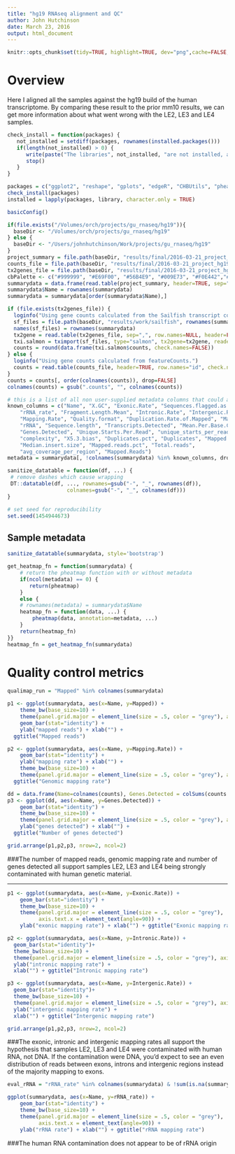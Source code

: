 ```yaml
---
title: "hg19 RNAseq alignment and QC"
author: John Hutchinson
date: March 23, 2016
output: html_document
---
```



```r
knitr::opts_chunk$set(tidy=TRUE, highlight=TRUE, dev="png",cache=FALSE, highlight=TRUE, autodep=TRUE, warning=FALSE, error=FALSE,message=FALSE, prompt=TRUE, comment='', fig.cap='', echo=FALSE)

```

# Overview

Here I aligned all the samples against the hg19 build of the human transcriptome. By comparing these result to the prior mm10 results, we can get more information about what went wrong with the LE2, LE3 and LE4 samples.

```r
check_install = function(packages) {
   not_installed = setdiff(packages, rownames(installed.packages()))
   if(length(not_installed) > 0) {
      write(paste("The libraries", not_installed, "are not installed, aborting.",sep=" "), stdout())
      stop()
   }
}
```

```r
packages = c("ggplot2", "reshape", "gplots", "edgeR", "CHBUtils", "pheatmap","DESeq2", "tximport", "logging", "DT", "gridExtra")
check_install(packages)
installed = lapply(packages, library, character.only = TRUE)
```

```r
basicConfig()

if(file.exists("/Volumes/orch/projects/gu_rnaseq/hg19")){
  baseDir <- "/Volumes/orch/projects/gu_rnaseq/hg19"
} else {
  baseDir <- "/Users/johnhutchinson/Work/projects/gu_rnaseq/hg19"
}
project_summary = file.path(baseDir, "results/final/2016-03-21_project_hg19/project-summary.csv")
counts_file = file.path(baseDir, "results/final/2016-03-21_project_hg19/combined.counts")
tx2genes_file = file.path(baseDir, "results/final/2016-03-21_project_hg19/tx2gene.csv")
cbPalette <- c("#999999", "#E69F00", "#56B4E9", "#009E73", "#F0E442","#0072B2", "#D55E00", "#CC79A7")
summarydata = data.frame(read.table(project_summary, header=TRUE, sep=","), row.names="Name", check.rows=FALSE)
summarydata$Name = rownames(summarydata)
summarydata = summarydata[order(summarydata$Name),]

if (file.exists(tx2genes_file)) {
  loginfo("Using gene counts calculated from the Sailfish transcript counts.")
  sf_files = file.path(baseDir, "results/work/sailfish", rownames(summarydata), "quant.sf")
  names(sf_files) = rownames(summarydata)
  tx2gene = read.table(tx2genes_file, sep=",", row.names=NULL, header=FALSE)
  txi.salmon = tximport(sf_files, type="salmon", tx2gene=tx2gene, reader=readr::read_tsv, countsFromAbundance="lengthScaledTPM")
  counts = round(data.frame(txi.salmon$counts, check.names=FALSE))
} else {
  loginfo("Using gene counts calculated from featureCounts.")
  counts = read.table(counts_file, header=TRUE, row.names="id", check.names=FALSE)
}
counts = counts[, order(colnames(counts)), drop=FALSE]
colnames(counts) = gsub(".counts", "", colnames(counts))

# this is a list of all non user-supplied metadata columns that could appear
known_columns = c("Name", "X.GC", "Exonic.Rate", "Sequences.flagged.as.poor.quality",
    "rRNA_rate", "Fragment.Length.Mean", "Intronic.Rate", "Intergenic.Rate",
    "Mapping.Rate", "Quality.format", "Duplication.Rate.of.Mapped", "Mapped",
    "rRNA", "Sequence.length", "Transcripts.Detected", "Mean.Per.Base.Cov.",
    "Genes.Detected", "Unique.Starts.Per.Read", "unique_starts_per_read",
    "complexity", "X5.3.bias", "Duplicates.pct", "Duplicates", "Mapped.reads",
    "Median.insert.size", "Mapped.reads.pct", "Total.reads",
    "avg_coverage_per_region", "Mapped.Reads")
metadata = summarydata[, !colnames(summarydata) %in% known_columns, drop=FALSE]
```

```r
sanitize_datatable = function(df, ...) {
 # remove dashes which cause wrapping
 DT::datatable(df, ..., rownames=gsub("-", "_", rownames(df)),
                   colnames=gsub("-", "_", colnames(df)))
}
```

```r
# set seed for reproducibility
set.seed(1454944673)
```

## Sample metadata
```r
sanitize_datatable(summarydata, style='bootstrap')
```

```r
get_heatmap_fn = function(summarydata) {
    # return the pheatmap function with or without metadata
    if(ncol(metadata) == 0) {
       return(pheatmap)
    }
    else {
    # rownames(metadata) = summarydata$Name
    heatmap_fn = function(data, ...) {
        pheatmap(data, annotation=metadata, ...)
    }
    return(heatmap_fn)
}}
heatmap_fn = get_heatmap_fn(summarydata)
```

# Quality control metrics

```r
qualimap_run = "Mapped" %in% colnames(summarydata)
```


```r
p1 <- ggplot(summarydata, aes(x=Name, y=Mapped)) +
    theme_bw(base_size=10) +
    theme(panel.grid.major = element_line(size = .5, color = "grey"), axis.text.x = element_text(angle=90)) +
    geom_bar(stat="identity") +
    ylab("mapped reads") + xlab("") + 
  ggtitle("Mapped reads")
```


```r
p2 <- ggplot(summarydata, aes(x=Name, y=Mapping.Rate)) +
    geom_bar(stat="identity") +
    ylab("mapping rate") + xlab("") +
    theme_bw(base_size=10) +
    theme(panel.grid.major = element_line(size = .5, color = "grey"), axis.text.x = element_text(angle=90)) + 
  ggtitle("Genomic mapping rate")
```


```r
dd = data.frame(Name=colnames(counts), Genes.Detected = colSums(counts > 0))
p3 <- ggplot(dd, aes(x=Name, y=Genes.Detected)) +
    geom_bar(stat="identity") +
    theme_bw(base_size=10) +
    theme(panel.grid.major = element_line(size = .5, color = "grey"), axis.text.x = element_text(angle=90)) +
    ylab("genes detected") + xlab("") +
  ggtitle("Number of genes detected")
```

```r
grid.arrange(p1,p2,p3, nrow=2, ncol=2)
```

###The number of mapped reads, genomic mapping rate and number of genes detected all support samples LE2, LE3 and LE4 being strongly contaminated with human genetic material.

---


```r
p1 <- ggplot(summarydata, aes(x=Name, y=Exonic.Rate)) +
    geom_bar(stat="identity") +
    theme_bw(base_size=10) +
    theme(panel.grid.major = element_line(size = .5, color = "grey"),
          axis.text.x = element_text(angle=90)) +
    ylab("exonic mapping rate") + xlab("") + ggtitle("Exonic mapping rate")
```


```r
p2 <- ggplot(summarydata, aes(x=Name, y=Intronic.Rate)) +
  geom_bar(stat="identity")+
  theme_bw(base_size=10) +
  theme(panel.grid.major = element_line(size = .5, color = "grey"), axis.text.x = element_text(angle=90)) +
  ylab("intronic mapping rate") + 
  xlab("") + ggtitle("Intronic mapping rate")
```


```r
p3 <- ggplot(summarydata, aes(x=Name, y=Intergenic.Rate)) +
  geom_bar(stat="identity")+
  theme_bw(base_size=10) +
  theme(panel.grid.major = element_line(size = .5, color = "grey"), axis.text.x = element_text(angle=90)) +
  ylab("intergenic mapping rate") + 
  xlab("") + ggtitle("Intergenic mapping rate")
```


```r
grid.arrange(p1,p2,p3, nrow=2, ncol=2)
```

###The exonic, intronic and intergenic mapping rates all support the hypothesis that samples LE2, LE3 and LE4 were contaminated with human RNA, not DNA. If the contamination were DNA, you'd expect to see an even distribution of reads between exons, introns and intergenic regions instead of the majority mapping to exons.


```r
eval_rRNA = "rRNA_rate" %in% colnames(summarydata) & !sum(is.na(summarydata$rRNA_rate)) == nrow(summarydata)
```

```r
ggplot(summarydata, aes(x=Name, y=rRNA_rate)) +
    geom_bar(stat="identity") +
    theme_bw(base_size=10) +
    theme(panel.grid.major = element_line(size = .5, color = "grey"),
          axis.text.x = element_text(angle=90)) +
    ylab("rRNA rate") + xlab("") + ggtitle("rRNA mapping rate")
```

###The human RNA contamination does not appear to be of rRNA origin
